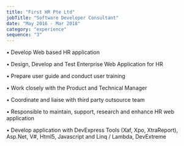 ```yaml
---
title: "First HR Pte Ltd"
jobTitle: "Software Developer Consultant"
date: "May 2016 - Mar 2018"
category: "experience"
sequence: "3"
---
```


• Develop Web based HR application

• Design, Develop and Test Enterprise Web Application for HR

• Prepare user guide and conduct user training

• Work closely with the Product and Technical Manager

• Coordinate and liaise with third party outsource team

• Responsible to maintain, support, research and enhance HR web application

• Develop application with DevExpress Tools (Xaf, Xpo, XtraReport), Asp.Net, V#, Html5, Javascript and Linq / Lambda, DevExtreme
